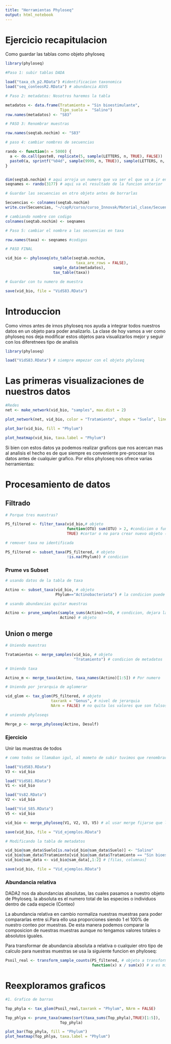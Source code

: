 ```yaml
---
title: "Herramientas Phyloseq"
output: html_notebook
---
```


# Ejercicio recapitulacion 

Como guardar las tablas como objeto phyloseq

```r

library(phyloseq)

#Paso 1: subir tablas DADA

load("taxa_ch_p2.RData") #identificacion taxonomica
load("seq_conteosR2.RData") # abundancia ASVS

# Paso 2: metadatos: Nosotros haremos la tabla

metadatos <- data.frame(Tratamiento = "Sin bioestimulante", 
                        Tipo_suelo =  "Salino")
row.names(metadatos) <- "S83"

# PASO 3: Renombrar muestras

row.names(seqtab.nochim) <- "S83"

# paso 4: cambiar nombres de secuencias

rando <- function(n = 5000) {
  a <- do.call(paste0, replicate(5, sample(LETTERS, n, TRUE), FALSE))
  paste0(a, sprintf("%04d", sample(9999, n, TRUE)), sample(LETTERS, n, TRUE))
}


dim(seqtab.nochim) # aqui arroja un numero que va ser el que va a ir en el codigo siguiente
seqnames <- rando(3177) # aqui va el resultado de la funcion anterior

# Guardar las secuencias en otro objeto antes de borrarlas

Secuencias <- colnames(seqtab.nochim)
write.csv(Secuencias, "~/capR/curso/curso_Innovak/Material_clase/Secuenciasv3.csv")

# cambiando nombre con codigo
colnames(seqtab.nochim) <- seqnames

# Paso 5: cambiar el nombre a las secuencias en taxa

row.names(taxa) <- seqnames #codigos

# PASO FINAL

vid_bio <- phyloseq(otu_table(seqtab.nochim,
                               taxa_are_rows = FALSE),
                     sample_data(metadatos),
                     tax_table(taxa))

# Guardar con tu numero de muestra 

save(vid_bio, file = "VidS83.RData")

```


# Introduccion 

Como vimos antes de irnos phyloseq nos ayuda a integrar todos nuestros datos en un objeto para poder analizarlo. La clase de hoy vamos a ver como phyloseq nos deja modificar estos objetos para visualizarlos mejor y seguir con los diferetnees tipo de analisis 

```r
library(phyloseq)

load("VidS83.RData") # siempre empezar con el objeto phyloseq

```

# Las primeras visualizaciones de nuestros datos

```r

#Redes
net <- make_network(vid_bio, "samples", max.dist = 2)

plot_network(net, vid_bio, color = "Tratamiento", shape = "Suelo", line_weight = 0.3, label=NULL)

plot_bar(vid_bio, fill = "Phylum")

plot_heatmap(vid_bio, taxa.label = "Phylum")

```
Si bien con estos datos ya podemos realizar graficos que nos acercan mas al analisis el hecho es de que siempre es conveniente pre-procesar los datos antes de cualquier grafico. Por ellos phyloseq nos ofrece varias herramientas:

# Procesamiento de datos

## Filtrado

```r
# Porque tres muestras?

PS_filtered <- filter_taxa(vid_bio,# objeto
                           function(OTU) sum(OTU) > 2, #condicion o funcion porque las muestras se hicieron por triplicado, por lo menos en 2 
                           TRUE) #cortar o no para crear nuevo objeto (siempre dejar en TRUE)

# remover taxa no identificada

PS_filtered <- subset_taxa(PS_filtered, # objeto
                           !is.na(Phylum)) # condicion 

```

### Prume vs Subset

```r

# usando datos de la tabla de taxa

Actino <- subset_taxa(vid_bio, # objeto
                      Phylum=="Actinobacteriota") # la condicion puede ser cualquier nivel de la jerarquia taxonomica 

# usando abundancias quitar muestras 

Actino <- prune_samples(sample_sums(Actino)>=50, # condicion, dejara las de mayor de 50 
                        Actino) # objeto


```

## Union o merge

```r
# Uniendo muestras

Tratamientos <- merge_samples(vid_bio, # objeto
                              "Tratamiento") # condicion de metadatos

# Uniendo taxa

Actino_m <- merge_taxa(Actino, taxa_names(Actino)[1:5]) # Por numero

# Uniendo por jerarquia de aglomerar

vid_glom <- tax_glom(PS_filtered, # objeto
                    taxrank = "Genus", # nivel de jerarquia 
                    NArm = FALSE) # no quita los valores que son falsos

# uniendo phyloseqs

Merge_p <- merge_phyloseq(Actino, Desulf)


```

### Ejercicio

Unir las muestras de todos

```r

# como todos se llamaban igul, al mometo de subir tuvimos que renombrarlas antes de subir la siguiente 

load("VidS83.RData")
V3 <- vid_bio

load("VidS81.RData")
V1 <- vid_bio

load("Vs82.RData")
V2 <- vid_bio

load("Vid_S85.RData")
V5 <- vid_bio

vid_bio <- merge_phyloseq(V1, V2, V3, V5) # al usar merge fijarse que los metadatos coincidan 

save(vid_bio, file = "Vid_ejemplos.RData")

# Modificando la tabla de metadatos

vid_bio@sam_data$Suelo[is.na(vid_bio@sam_data$Suelo)] <- "Salino"
vid_bio@sam_data$Tratamiento[vid_bio@sam_data$Tratamiento == "Sin bioestimulante"] <- "Control"
vid_bio@sam_data <- vid_bio@sam_data[,1:2] # [filas, columnas]

save(vid_bio, file = "Vid_ejemplos.RData")

```


### Abundancia relativa

DADA2 nos da abundancias absolutas, las cuales pasamos a nuestro objeto de Phyloseq. la absoluta es el numero total de las especies o individuos dentro de cada especie (Conteo)

La abundancia relativa en cambio normaliza nuestras muestras para poder compararlas entre si.Para ello usa proporciones siendo 1 el 100% de nuestro conteo por muestras. De esta manera podemos comparar la composicion de nuestras muestras aunque no tengamos valores totales o absolutos iguales.

Para transformar de abundancia absoluta a relativa o cualquier otro tipo de calculo para nuestras muestras se usa la siguiente funcion en phyloseq:

```r
Psoil_real <- transform_sample_counts(PS_filtered, # objeto a transformar
                                      function(x) x / sum(x)) # x es mi conteo

```

# Reexploramos graficos

```r
#1. Grafico de barras

Top_phyla <- tax_glom(Psoil_real,taxrank = "Phylum", NArm = FALSE)

Top_phlya <- prune_taxa(names(sort(taxa_sums(Top_phyla),TRUE)[1:5]),
                        Top_phyla)

plot_bar(Top_phyla, fill = "Phylum")
plot_heatmap(Top_phlya, taxa.label = "Phylum")

```




